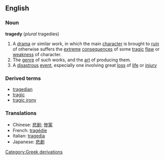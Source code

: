 ==English==
===Noun===
'''tragedy''' (''plural'' tragedies)
{{wikipedia}}
#A [[drama]] or similar work, in which the main [[character]] is brought to [[ruin]] of otherwise suffers the [[extreme]] [[consequence]]s of some [[tragic]] [[flaw]] or [[weakness]] of character.
#The [[genre]] of such works, and the [[art]] of producing them.
#A [[disastrous]] [[event]], especially one involving great [[loss]] of [[life]] or [[injury]]

===Derived terms===
*[[tragedian]]
*[[tragic]]
*[[tragic irony]]

===Translations===
*Chinese: [[悲剧]]; [[惨案]]
*French: [[tragédie]]
*Italian: [[tragedia]]
*Japanese: [[悲劇]]
[[Category:Greek derivations]]